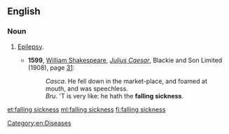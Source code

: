 ==English==
===Noun===
{{en-noun|-|head=[[falling]] [[sickness]]}}

# {{context|archaic|lang=en}} [[epilepsy|Epilepsy]].
#* '''1599''', [[w:William Shakespeare|William Shakespeare]], [[w:Julius Caesar (play)|''Julius Caesar'']], Blackie and Son Limited (1908), page [[s:Page:The Tragedy of Julius Caesar (The Warwick Shakespeare).djvu/39|31]]:
#*:''Casca''. He fell down in the market-place, and foamed at mouth, and was speechless. 
#*:''Bru''. 'T is very like: he hath the '''falling sickness'''. 

[[Category:en:Diseases]]

[[et:falling sickness]]
[[ml:falling sickness]]
[[fi:falling sickness]]